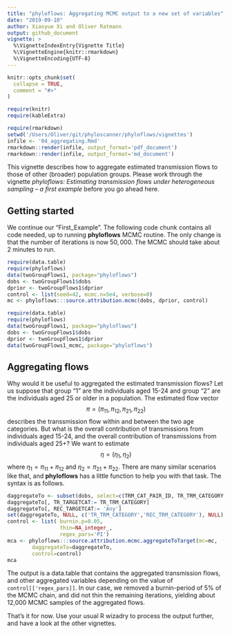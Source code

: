 ```yaml
---
title: "phyloflows: Aggregating MCMC output to a new set of variables"
date: "2019-09-10"
author: Xiaoyue Xi and Oliver Ratmann
output: github_document
vignette: >
  %\VignetteIndexEntry{Vignette Title}
  %\VignetteEngine{knitr::rmarkdown}
  %\VignetteEncoding{UTF-8}
---
```


```r
knitr::opts_chunk$set(
  collapse = TRUE,
  comment = "#>"
)
```
```r
require(knitr)
require(kableExtra)
```
```r
require(rmarkdown)
setwd('/Users/Oliver/git/phyloscanner/phyloflows/vignettes')
infile <- '04_aggregating.Rmd'
rmarkdown::render(infile, output_format='pdf_document')
rmarkdown::render(infile, output_format='md_document')
```


This vignette describes how to aggregate estimated transmission flows to those
of other (broader) population groups. Please work through the vignette
*phyloflows: Estimating transmission flows under heterogeneous sampling -- a
first example* before you go ahead here.


## Getting started

We continue our "First_Example". The following code chunk contains all code
needed, up to running **phyloflows** MCMC routine. The only change is that the
number of iterations is now $50,000$. The MCMC should take about 2 minutes to
run.

```r
require(data.table)
require(phyloflows)
data(twoGroupFlows1, package="phyloflows")
dobs <- twoGroupFlows1$dobs
dprior <- twoGroupFlows1$dprior
control <- list(seed=42, mcmc.n=5e4, verbose=0)
mc <- phyloflows:::source.attribution.mcmc(dobs, dprior, control)
```
```r
require(data.table)
require(phyloflows)
data(twoGroupFlows1, package="phyloflows")
dobs <- twoGroupFlows1$dobs
dprior <- twoGroupFlows1$dprior
data(twoGroupFlows1_mcmc, package="phyloflows")
```

## Aggregating flows
Why would it be useful to aggregated the estimated transmission flows? Let us
suppose that group "1" are the individuals aged 15-24 and group "2" are the
individuals aged 25 or older in a population. The estimated flow
vector
$$
\pi=(\pi_{11}, \pi_{12}, \pi_{21}, \pi_{22})
$$
describes the transsmission flow within and between the two age categories. But
what is the overall contribution of transmissions from individuals aged 15-24,
and the overall contribution of transmissions from individuals aged 25+? We
want to estimate
$$ 
\eta= (\eta_{1}, \eta_{2})
$$
where $\eta_{1}=\pi_{11}+\pi_{12}$ and $\eta_{2}=\pi_{21}+\pi_{22}$. There are
many similar scenarios like that, and **phyloflows** has a little function to
help you with that task. The syntax is as follows.

```r
daggregateTo <- subset(dobs, select=c(TRM_CAT_PAIR_ID, TR_TRM_CATEGORY, REC_TRM_CATEGORY))
daggregateTo[, TR_TARGETCAT:= TR_TRM_CATEGORY]
daggregateTo[, REC_TARGETCAT:= 'Any']
set(daggregateTo, NULL, c('TR_TRM_CATEGORY','REC_TRM_CATEGORY'), NULL)	
control <- list( burnin.p=0.05, 
                 thin=NA_integer_, 
				 regex_pars='PI')
mca <- phyloflows:::source.attribution.mcmc.aggregateToTarget(mc=mc, 
		daggregateTo=daggregateTo, 
		control=control)	
mca
```

The output is a data.table that contains the aggregated transmission flows, and
other aggregated variables depending on the value of `control[['regex_pars]]`.
In our case, we removed a burnin-period of 5\% of the MCMC chain, and did not
thin the remaining iterations, yielding about 12,000 MCMC samples of the
aggregated flows.

That's it for now. Use your usual R wizadry to process the output further, and
have a look at the other vignettes.

